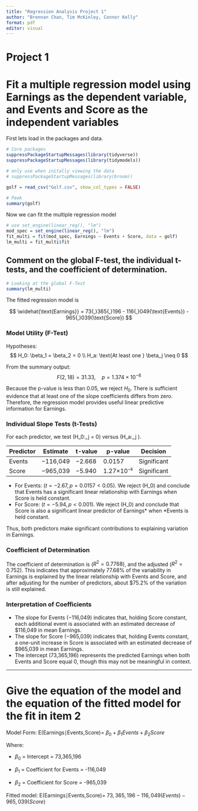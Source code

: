 ```yaml
---
title: "Regression Analysis Project 1"
author: "Brennan Chan, Tim McKinley, Connor Kelly"
format: pdf
editor: visual
---
```


# Project 1

# Fit a multiple regression model using Earnings as the dependent variable, and Events and Score as the independent variables

First lets load in the packages and data.

```r
# Core packages
suppressPackageStartupMessages(library(tidyverse))
suppressPackageStartupMessages(library(tidymodels))

# only use when initally viewing the data 
# suppressPackageStartupMessages(library(broom))

golf = read_csv("Golf.csv", show_col_types = FALSE)

# Peek
summary(golf)
```

Now we can fit the multiple regression model

```r
# use set_engine(linear_reg(), "lm")
mod_spec = set_engine(linear_reg(), "lm")
fit_multi = fit(mod_spec, Earnings ~ Events + Score, data = golf)
lm_multi = fit_multi$fit 

```

## Comment on the global F-test, the individual t-tests, and the coefficient of determination.

```r
# Looking at the global F-Test
summary(lm_multi)
```

The fitted regression model is

$$
\widehat{\text{Earnings}} = 73{,}365{,}196 - 116{,}049(\text{Events}) - 965{,}039(\text{Score})
$$


### Model Utility (F-Test)

Hypotheses:
$$
H_0: \beta_1 = \beta_2 = 0 \\
H_a: \text{At least one } \beta_j \neq 0
$$

From the summary output:\
$$
F(2,18) = 31.33,\quad p = 1.374\times10^{-6}
$$

Because the p-value is less than 0.05, we reject $H_0$. There is sufficient evidence that at least one of the slope coefficients differs from zero. Therefore, the regression model provides useful linear predictive information for Earnings.

### Individual Slope Tests (t-Tests)

For each predictor, we test (H_0:\beta\_j = 0) versus (H_a:\beta\_j \neq 0).

| Predictor | Estimate | t-value | p-value   | Decision    |
|-----------|----------|---------|-----------|-------------|
| Events    | −116,049 | −2.668  | 0.0157    | Significant |
| Score     | −965,039 | −5.940  | 1.27×10⁻⁵ | Significant |

-   For Events: ($t = -2.67, p = 0.0157 < 0.05$). We reject (H_0) and conclude that Events has a significant linear relationship with Earnings when Score is held constant.\
-   For Score: ($t = -5.94, p < 0.001$). We reject (H_0) and conclude that Score is also a significant linear predictor of Earnings\* when \*Events is held constant.

Thus, both predictors make significant contributions to explaining variation in Earnings.

### Coefficient of Determination

The coefficient of determination is ($R^2 = 0.7768$), and the adjusted ($R^2 = 0.752$). This indicates that approximately 77.68% of the variability in Earnings is explained by the linear relationship with Events and Score, and after adjusting for the number of predictors, about \$75.2% of the variation is still explained.

### Interpretation of Coefficients

-   The slope for Events (−116,049) indicates that, holding Score constant, each additional event is associated with an estimated decrease of \$116,049 in mean Earnings.\
-   The slope for Score (−965,039) indicates that, holding Events constant, a one-unit increase in Score is associated with an estimated decrease of \$965,039 in mean Earnings.\
-   The intercept (73,365,196) represents the predicted Earnings when both Events and Score equal 0, though this may not be meaningful in context.

------------------------------------------------------------------------

# Give the equation of the model and the equation of the fitted model for the fit in item 2

Model Form: E(Earnings∣Events,Score)= $\beta_0 + \beta_1 Events + \beta_2 Score$

Where:

-   $\beta_0$ = Intercept = 73,365,196

-   $\beta_1$ = Coefficient for Events = -116,049

-   $\beta_2$ = Coefficient for Score = -965,039

Fitted model: E(Earnings∣Events,Score)= $73,365,196−116,049(Events)−965,039(Score)$
